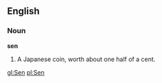==English==

===Noun===

'''sen'''

#A Japanese coin, worth about one half of a cent.

[[gl:Sen]]
[[pl:Sen]]
